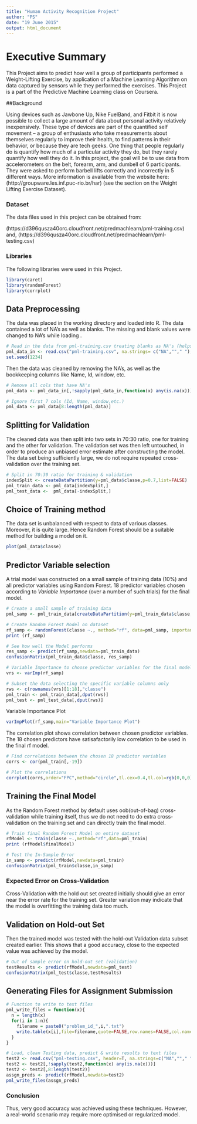 ```yaml
---
title: "Human Activity Recognition Project"
author: "PS"
date: "19 June 2015"
output: html_document
---
```


# Executive Summary

This Project aims to predict how well a group of participants performed a Weight-Lifting Exercise, by application of a Machine Learning Algorithm on data captured by sensors while they performed the exercises. This Project is a part of the Predictive Machine Learning class on Coursera.

##Background

Using devices such as Jawbone Up, Nike FuelBand, and Fitbit it is now possible to collect a large amount of data about personal activity relatively inexpensively. These type of devices are part of the quantified self movement – a group of enthusiasts who take measurements about themselves regularly to improve their health, to find patterns in their behavior, or because they are tech geeks. One thing that people regularly do is quantify how much of a particular activity they do, but they rarely quantify how well they do it. In this project, the goal will be to use data from accelerometers on the belt, forearm, arm, and dumbell of 6 participants. They were asked to perform barbell lifts correctly and incorrectly in 5 different ways. More information is available from the website here: (http://groupware.les.inf.puc-rio.br/har) (see the section on the Weight Lifting Exercise Dataset).

### Dataset

The data files used in this project can be obtained from:

(https://d396qusza40orc.cloudfront.net/predmachlearn/pml-training.csv)
and,
(https://d396qusza40orc.cloudfront.net/predmachlearn/pml-testing.csv)

### Libraries

The following libraries were used in this Project.

```r
library(caret)
library(randomForest)
library(corrplot)
```

## Data Preprocessing

The data was placed in the working directory and loaded into R. The data contained a lot of NA's as well as blanks. The missing and blank values were changed to NA's while loading .

```r
# Read in the data from pml-training.csv treating blanks as NA's (helps cleaning later)
pml_data_in <- read.csv("pml-training.csv", na.strings= c("NA",""," "), header=TRUE)
set.seed(1234)
```

Then the data was cleaned by removing the NA's, as well as the bookkeeping columns like Name, Id, window, etc.

```r
# Remove all cols that have NA's 
pml_data <- pml_data_in[,!sapply(pml_data_in,function(x) any(is.na(x)))]

# Ignore first 7 cols (Id, Name, window,etc.)
pml_data <- pml_data[8:length(pml_data)]
```

## Splitting for Validation

The cleaned data was then split into two sets in 70:30 ratio, one for training and the other for validation. The validation set was then left untouched, in order to produce an unbiased error estimate after constructing the model. The data set being sufficiently large, we do not require repeated cross-validation over the training set.


```r
# Split in 70:30 ratio for training & validation
indexSplit <- createDataPartition(y=pml_data$classe,p=0.7,list=FALSE)
pml_train_data <- pml_data[indexSplit,]
pml_test_data <-  pml_data[-indexSplit,]

```


## Choice of Training method

The data set is unbalanced with respect to data of various classes. Moreover, it is quite large. Hence Random Forest should be a suitable method for building a model on it.

```r
plot(pml_data$classe)
```

## Predictor Variable selection

A trial model was constructed on a small sample of training data (10%) and all predictor variables using Random Forest. 18 predictor variables chosen according to *Variable Importance* (over a number of such trials) for the final model.

```r

# Create a small sample of training data
pml_samp <- pml_train_data[createDataPartition(y=pml_train_data$classe,p=0.2,list=F),]

# Create Random Forest Model on dataset
rf_samp <- randomForest(classe ~., method="rf", data=pml_samp, importance=TRUE)
print (rf_samp)

# See how well the Model performs
res_samp <- predict(rf_samp,newdata=pml_train_data)
confusionMatrix(pml_train_data$classe, res_samp)

# Variable Importance to choose predictor variables for the final model
vrs <- varImp(rf_samp)

# Subset the data selecting the specific variable columns only
rws <- c(rownames(vrs)[1:18],"classe")
pml_train <- pml_train_data[,dput(rws)]
pml_test <- pml_test_data[,dput(rws)]  

```

Variable Importance Plot

```r
varImpPlot(rf_samp,main="Variable Importance Plot")
```


The correlation plot shows correlation between chosen predictor variables. The 18 chosen predictors have satisafactorily low correlation to be used in the final rf model. 

```r
# Find correlations between the chosen 18 predictor variables
corrs <- cor(pml_train[,-19])

# Plot the correlations
corrplot(corrs,order="FPC",method="circle",tl.cex=0.4,tl.col=rgb(0,0,0))
```


## Training the Final Model

As the Random Forest method by default uses oob(out-of-bag) cross-validation while training itself, thus we do not need to do extra cross-validation on the training set and can directly train the final model.

```r

# Train final Random Forest Model on entire dataset
rfModel <- train(classe ~.,method="rf",data=pml_train)
print (rfModel$finalModel)

# Test the In-Sample Error
in_samp <- predict(rfModel,newdata=pml_train)
confusionMatrix(pml_train$classe,in_samp)
```


### Expected Error on Cross-Validation

Cross-Validation with the hold out set created initially should give an error near the error rate for the training set. Greater variation may indicate that the model is overfitting the training data too much.

## Validation on Hold-out Set

Then the trained model was tested with the hold-out Validation data subset created earlier. This shows that a good accuracy, close to the expected value was achieved by the model.

```r
# Out of sample error on hold-out set (validation)
testResults <- predict(rfModel,newdata=pml_test)
confusionMatrix(pml_test$classe,testResults)
```

## Generating Files for Assignment Submission

```r
# Function to write to text files
pml_write_files = function(x){
  n = length(x)
  for(i in 1:n){
    filename = paste0("problem_id_",i,".txt")
    write.table(x[i],file=filename,quote=FALSE,row.names=FALSE,col.names=FALSE)
  }
}

# Load, clean Testing data, predict & write results to text files
test2 <- read.csv("pml-testing.csv", header=T, na.strings=c("NA",""," "))
test2 <- test2[,!sapply(test2,function(x) any(is.na(x)))]
test2 <- test2[,8:length(test2)]
assgn_preds <- predict(rfModel,newdata=test2)
pml_write_files(assgn_preds)
```

### Conclusion

Thus, very good accuracy was achieved using these techniques. However, a real-world scenario may require more optimised or regularized model.

